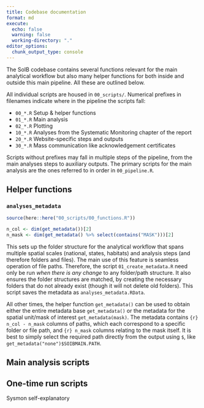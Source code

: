 ```yaml
---
title: Codebase documentation
format: md
execute:
  echo: false
  warning: false
  working-directory: "."
editor_options: 
  chunk_output_type: console
---
```


The SoIB codebase contains several functions relevant for the main analytical workflow but also many helper functions for both inside and outside this main pipeline. All these are outlined below.

All individual scripts are housed in `00_scripts/`. Numerical prefixes in filenames indicate where in the pipeline the scripts fall: 

- `00_*.R` Setup & helper functions
- `01_*.R` Main analysis 
- `02_*.R` Plotting 
- `10_*.R` Analyses from the Systematic Monitoring chapter of the report 
- `20_*.R` Website-specific steps and outputs 
- `30_*.R` Mass communication like acknowledgement certificates 

Scripts without prefixes may fall in multiple steps of the pipeline, from the main analyses steps to auxiliary outputs. The primary scripts for the main analysis are the ones referred to in order in `00_pipeline.R`.

## Helper functions

### `analyses_metadata`

```r
source(here::here("00_scripts/00_functions.R"))

n_col <- dim(get_metadata())[2]
n_mask <- dim(get_metadata() %>% select(contains("MASK")))[2]
```

This sets up the folder structure for the analytical workflow that spans multiple spatial scales (national, states, habitats) and analysis steps (and therefore folders and files). The main use of this feature is seamless operation of file paths. Therefore, the script `01_create_metadata.R` need only be run *when there is any change* to any folder/path structure. It also ensures the folder structures are matched, by creating the necessary folders that do not already exist (though it will not delete old folders). This script saves the metadata as `analyses_metadata.RData`.

All other times, the helper function `get_metadata()` can be used to obtain either the entire metadata base `get_metadata()` or the metadata for the spatial unit/mask of interest `get_metadata(mask)`. The metadata contains `{r} n_col - n_mask` columns of paths, which each correspond to a specific folder or file path, and `{r} n_mask` columns relating to the mask itself. It is best to simply select the required path directly from the output using `$`, like `get_metadata("none")$SOIBMAIN.PATH`.

## Main analysis scripts

## One-time run scripts


Sysmon self-explanatory